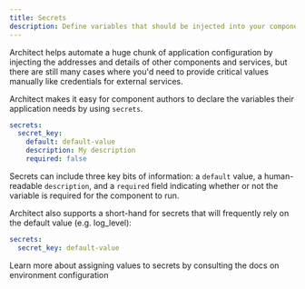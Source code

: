 ```yaml
---
title: Secrets
description: Define variables that should be injected into your component at deploy-time
---
```


Architect helps automate a huge chunk of application configuration by injecting the addresses and
details of other components and services, but there are still many cases where you'd need to provide
critical values manually like credentials for external services.

Architect makes it easy for component authors to declare the variables their application needs by
using `secrets`.

```yaml
secrets:
  secret_key:
    default: default-value
    description: My description
    required: false
```

Secrets can include three key bits of information: a `default` value, a human-readable `description`,
and a `required` field indicating whether or not the variable is required for the component to run.

Architect also supports a short-hand for secrets that will frequently rely on the default value 
(e.g. log_level):

```yaml
secrets:
  secret_key: default-value
```

<Card title="Environment Configuration" icon="link" href="/environments/configuration">
  Learn more about assigning values to secrets by consulting the docs on environment configuration
</Card>
